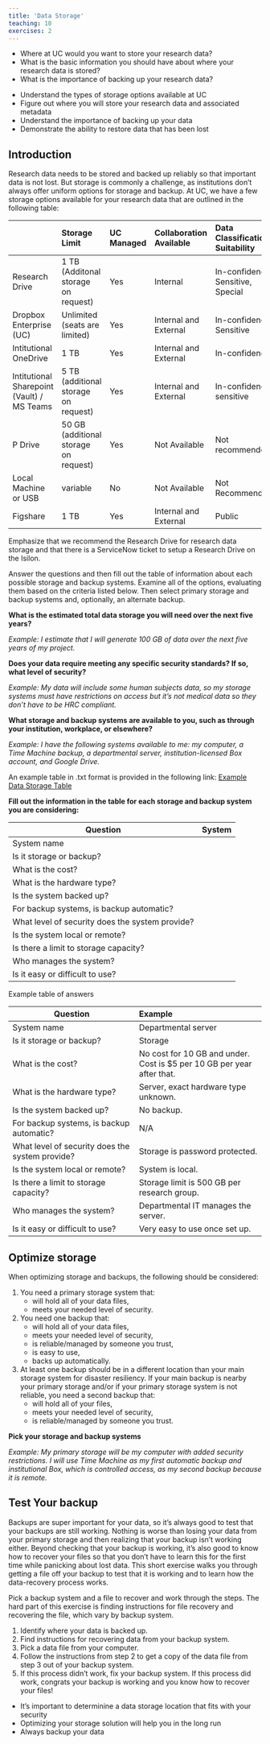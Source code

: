 ---
title: 'Data Storage'
teaching: 10
exercises: 2
---

:::::::::::::::::::::::::::::::::::::: questions 

- Where at UC would you want to store your research data?
- What is the basic information you should have about where your research data is stored?
- What is the importance of backing up your research data?

::::::::::::::::::::::::::::::::::::::::::::::::

::::::::::::::::::::::::::::::::::::: objectives

- Understand the types of storage options available at UC
- Figure out where you will store your research data and associated metadata
- Understand the importance of backing up your data
- Demonstrate the ability to restore data that has been lost

::::::::::::::::::::::::::::::::::::::::::::::::

## Introduction

Research data needs to be stored and backed up reliably so that
important data is not lost. But storage is commonly a challenge, as institutions
don’t always offer uniform options for storage and backup. At UC, we have a few storage
options available for your research data that are outlined in the following table:

|  | Storage Limit | UC Managed | Collaboration Available | Data Classification Suitability | Location of Storage |
| ------- | :--- | :--- | :--- | :--- | :--- |
| Research Drive | 1 TB (Additonal storage on request) | Yes | Internal | In-confidence, Sensitive, Special | UC Campus (NZ) |
| Dropbox Enterprise (UC) | Unlimited (seats are limited) | Yes | Internal and External | In-confidence, Sensitive | Overseas (Australia) |
| Intitutional OneDrive | 1 TB | Yes | Internal and External | In-confidence | Overseas (Australia) |
| Intitutional Sharepoint (Vault) / MS Teams | 5 TB (additional storage on request) | Yes | Internal and External | In-confidence, sensitive | Overseas (Australia) |
| P Drive | 50 GB (additional storage on request) | Yes | Not Available | Not recommended | UC Campus (NZ) |
| Local Machine or USB | variable | No | Not Available | Not Recommended | N/A |
| Figshare | 1 TB | Yes | Internal and External | Public | Overseas (Australia) |

:::::::::::::::::::::::::::::::::::::::::::::::::::::::::::::::::::: instructor

Emphasize that we recommend the Research Drive for research data storage and that there is a
ServiceNow ticket to setup a Research Drive on the Isilon.

::::::::::::::::::::::::::::::::::::::::::::::::::::::::::::::::::::::::::::::::

::::::::::::::::::::::::::::::::::::: challenge 

Answer the questions and then fill out the table of information
about each possible storage and backup systems. Examine all of the options,
evaluating them based on the criteria listed below. Then select primary storage
and backup systems and, optionally, an alternate backup.

**What is the estimated total data storage you will need over the next
five years?**

*Example: I estimate that I will generate 100 GB of data over the next five years
of my project.*

**Does your data require meeting any specific security standards? If
so, what level of security?**

*Example: My data will include some human subjects data, so my storage systems
must have restrictions on access but it’s not medical data so they don’t have to
be HRC compliant.*

**What storage and backup systems are available to you, such as
through your institution, workplace, or elsewhere?**

*Example: I have the following systems available to me: my computer, a Time
Machine backup, a departmental server, institution-licensed Box account, and
Google Drive.*

An example table in .txt format is provided in the following link: [Example Data Storage Table](files/Example_Data_Storage.txt)

**Fill out the information in the table for each storage and backup
system you are considering:**

| Question | System |
| ---- | :--- |
|System name | |
| Is it storage or backup? |     |
| What is the cost? |     |
| What is the hardware type? |     |
| Is the system backed up? |     |
| For backup systems, is backup automatic? |      |
| What level of security does the system provide? |      |
| Is the system local or remote? |      |
| Is there a limit to storage capacity? |     |
| Who manages the system? |     |
| Is it easy or difficult to use? |     |

::::::::::::::::::::::::

:::::::::::::::::::::::: solution 

Example table of answers

| Question | Example |
| ---- | :--- |
|System name | Departmental server |
| Is it storage or backup? | Storage |
| What is the cost? | No cost for 10 GB and under. Cost is $5 per 10 GB per year after that. |
| What is the hardware type? | Server, exact hardware type unknown. |
| Is the system backed up? | No backup. |
| For backup systems, is backup automatic? | N/A |
| What level of security does the system provide? | Storage is password protected. |
| Is the system local or remote? | System is local. |
| Is there a limit to storage capacity? | Storage limit is 500 GB per research group. |
| Who manages the system? | Departmental IT manages the server. |
| Is it easy or difficult to use? | Very easy to use once set up. |

:::::::::::::::::::::::::::::::::

## Optimize storage

When optimizing storage and backups, the following should be considered:

1. You need a primary storage system that:
    - will hold all of your data files,
    - meets your needed level of security.

2. You need one backup that:
    - will hold all of your data files,
    - meets your needed level of security,
    - is reliable/managed by someone you trust,
    - is easy to use,
    - backs up automatically.

3. At least one backup should be in a different location than your main
storage system for disaster resiliency. If your main backup is nearby your
primary storage and/or if your primary storage system is not reliable, you
need a second backup that:
    - will hold all of your files,
    - meets your needed level of security,
    - is reliable/managed by someone you trust.

::::::::::::::::::::::::::::::::::::: challenge

**Pick your storage and backup systems**

*Example: My primary storage will be my computer with added security restrictions.
I will use Time Machine as my first automatic backup and institutional
Box, which is controlled access, as my second backup because it is remote.*

:::::::::::::::::::::::::::::::::::::

## Test Your backup

Backups are super important for your data, so it’s always good
to test that your backups are still working. Nothing is worse than losing your
data from your primary storage and then realizing that your backup isn’t working
either. Beyond checking that your backup is working, it’s also good to know how
to recover your files so that you don’t have to learn this for the first time while
panicking about lost data. This short exercise walks you through getting a file off
your backup to test that it is working and to learn how the data-recovery process
works.

::::::::::::::::::::::::::::::::::::: challenge

Pick a backup system and a file to recover and work through the
steps. The hard part of this exercise is finding instructions for file recovery and
recovering the file, which vary by backup system.

1. Identify where your data is backed up.
2. Find instructions for recovering data from your backup system.
3. Pick a data file from your computer.
4. Follow the instructions from step 2 to get a copy of the data file from step
3 out of your backup system.
5. If this process didn’t work, fix your backup system. If this process did
work, congrats your backup is working and you know how to recover your
files!

:::::::::::::::::::::::::::::::::::::

::::::::::::::::::::::::::::::::::::: keypoints 

- It's important to determinine a data storage location that fits with your security
- Optimizing your storage solution will help you in the long run
- Always backup your data

::::::::::::::::::::::::::::::::::::::::::::::::

